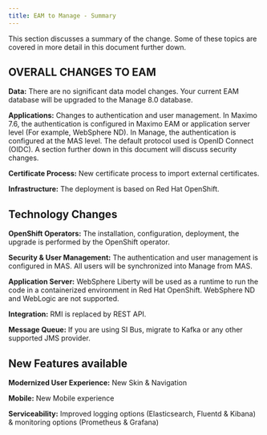```yaml
---
title: EAM to Manage - Summary
---
```


This section discusses a summary of the change. Some of these topics are covered in more detail in this document further down. 

## OVERALL CHANGES TO EAM

**Data:** There are no significant data model changes. Your current EAM database will be upgraded to the Manage 8.0 database.

**Applications:** Changes to authentication and user management. 
In Maximo 7.6, the authentication is configured in Maximo EAM or application server level (For example, WebSphere ND). In Manage, the authentication is configured at the MAS level. The default protocol used is OpenID Connect (OIDC). A section further down in this document will discuss security changes.

**Certificate Process:** New certificate process to import external certificates.

**Infrastructure:** The deployment is based on Red Hat OpenShift.

## Technology Changes

**OpenShift Operators:** The installation, configuration, deployment, the upgrade is performed by the OpenShift operator.

**Security & User Management:** The authentication and user management is configured in MAS. All users will be synchronized into Manage from MAS.

**Application Server:** WebSphere Liberty will be used as a runtime to run the code in a containerized environment in Red Hat OpenShift. WebSphere ND and WebLogic are not supported. 

**Integration:** RMI is replaced by REST API.

**Message Queue:** If you are using SI Bus, migrate to Kafka or any other supported JMS provider. 

## New Features available

**Modernized User Experience:** New Skin & Navigation

**Mobile:** New Mobile experience 

**Serviceability:** Improved logging options (Elasticsearch, Fluentd & Kibana) & monitoring options (Prometheus & Grafana) 



